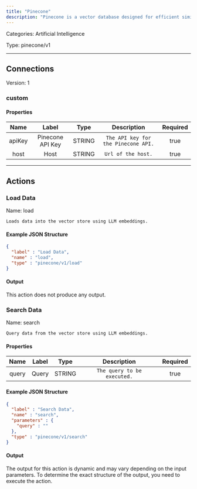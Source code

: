 ```yaml
---
title: "Pinecone"
description: "Pinecone is a vector database designed for efficient similarity search and storage of high-dimensional data, commonly used in machine learning and AI applications."
---
```



Categories: Artificial Intelligence


Type: pinecone/v1

<hr />



## Connections

Version: 1


### custom

#### Properties

|      Name       |      Label     |     Type     |     Description     | Required |
|:---------------:|:--------------:|:------------:|:-------------------:|:--------:|
| apiKey | Pinecone API Key | STRING | `The API key for the Pinecone API.` | true |
| host | Host | STRING | `Url of the host.` | true |





<hr />



## Actions


### Load Data
Name: load

`Loads data into the vector store using LLM embeddings.`

#### Example JSON Structure
```json
{
  "label" : "Load Data",
  "name" : "load",
  "type" : "pinecone/v1/load"
}
```

#### Output

This action does not produce any output.




### Search Data
Name: search

`Query data from the vector store using LLM embeddings.`

#### Properties

|      Name       |      Label     |     Type     |     Description     | Required |
|:---------------:|:--------------:|:------------:|:-------------------:|:--------:|
| query | Query | STRING | `The query to be executed.` | true |

#### Example JSON Structure
```json
{
  "label" : "Search Data",
  "name" : "search",
  "parameters" : {
    "query" : ""
  },
  "type" : "pinecone/v1/search"
}
```

#### Output

The output for this action is dynamic and may vary depending on the input parameters. To determine the exact structure of the output, you need to execute the action.






